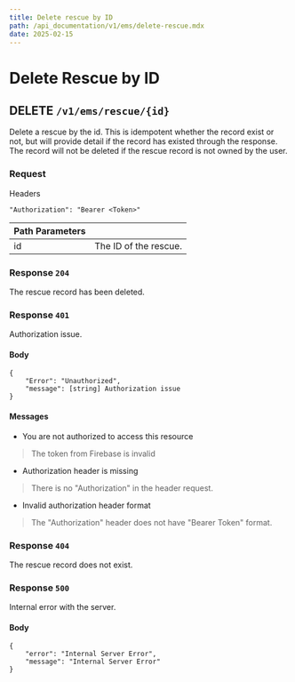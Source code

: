 ```yaml
---
title: Delete rescue by ID
path: /api_documentation/v1/ems/delete-rescue.mdx
date: 2025-02-15
---
```


# Delete Rescue by ID

## DELETE `/v1/ems/rescue/{id}`

Delete a rescue by the id. This is idempotent whether the record exist or not, but will provide detail if the record has existed through the response. The record will not be deleted if the rescue record is not owned by the user.

### Request

Headers

```
"Authorization": "Bearer <Token>"
```

| Path Parameters | |
| ---- | ----- |
| id | The ID of the rescue. |

### Response `204`

The rescue record has been deleted.

### Response `401`

Authorization issue.

#### Body
```
{
    "Error": "Unauthorized",
    "message": [string] Authorization issue
}
```

#### Messages

- You are not authorized to access this resource
> The token from Firebase is invalid
- Authorization header is missing
> There is no "Authorization" in the header request.
- Invalid authorization header format
> The "Authorization" header does not have "Bearer Token" format.

### Response `404`

The rescue record does not exist.

### Response `500`

Internal error with the server.

#### Body
```
{
    "error": "Internal Server Error",
    "message": "Internal Server Error"
}
```